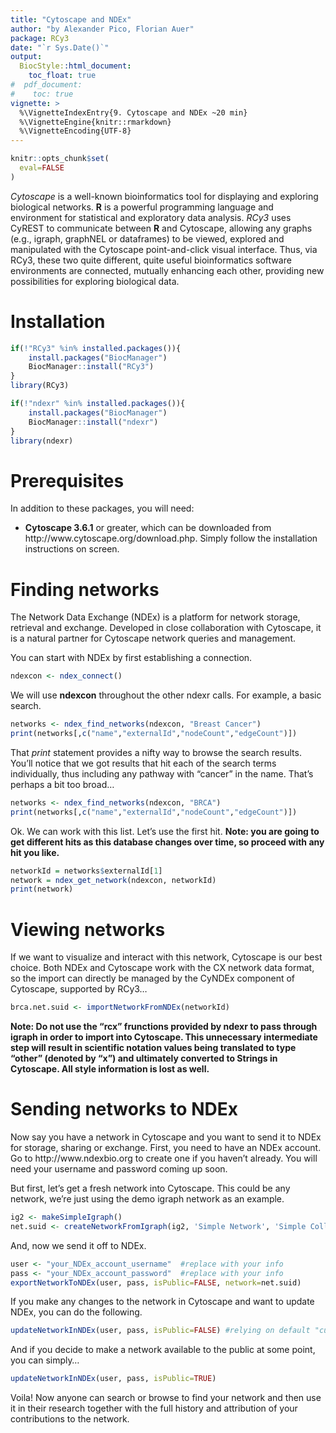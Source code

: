 ```yaml
---
title: "Cytoscape and NDEx"
author: "by Alexander Pico, Florian Auer"
package: RCy3
date: "`r Sys.Date()`"
output: 
  BiocStyle::html_document:
    toc_float: true
#  pdf_document:
#    toc: true 
vignette: >
  %\VignetteIndexEntry{9. Cytoscape and NDEx ~20 min}
  %\VignetteEngine{knitr::rmarkdown}
  %\VignetteEncoding{UTF-8}
---
```

```r
knitr::opts_chunk$set(
  eval=FALSE
)
```

*Cytoscape* is a well-known bioinformatics tool for displaying and exploring biological networks.
**R** is a powerful programming language and environment for statistical and exploratory data analysis.
*RCy3* uses CyREST to communicate between **R** and Cytoscape, allowing any graphs (e.g., igraph, graphNEL or dataframes) to be viewed, explored and manipulated with the Cytoscape point-and-click visual interface. Thus, via RCy3, these two quite different, quite useful bioinformatics software environments are connected, mutually enhancing each other, providing new possibilities for exploring biological data.

# Installation
```r
if(!"RCy3" %in% installed.packages()){
    install.packages("BiocManager")
    BiocManager::install("RCy3")
}
library(RCy3)

if(!"ndexr" %in% installed.packages()){
    install.packages("BiocManager")
    BiocManager::install("ndexr")
}
library(ndexr)
```

# Prerequisites
In addition to these packages, you will need:

  * **Cytoscape 3.6.1** or greater, which can be downloaded from http://www.cytoscape.org/download.php. Simply follow the installation instructions on screen.

# Finding networks
The Network Data Exchange (NDEx) is a platform for network storage, retrieval and exchange. Developed in close collaboration with Cytoscape, it is a natural partner for Cytoscape network queries and management.  

You can start with NDEx by first establishing a connection.
```r
ndexcon <- ndex_connect()
```

We will use **ndexcon** throughout the other ndexr calls. For example, a basic search.

```r
networks <- ndex_find_networks(ndexcon, "Breast Cancer")
print(networks[,c("name","externalId","nodeCount","edgeCount")])
```

That *print* statement provides a nifty way to browse the search results. You'll notice that we got results that hit each of the search terms individually, thus including any pathway with "cancer" in the name. That's perhaps a bit too broad...
```r
networks <- ndex_find_networks(ndexcon, "BRCA")
print(networks[,c("name","externalId","nodeCount","edgeCount")])
```

Ok. We can work with this list. Let's use the first hit. **Note: you are going to get different hits as this database changes over time, so proceed with any hit you like.**
```r
networkId = networks$externalId[1]
network = ndex_get_network(ndexcon, networkId)
print(network)
```

# Viewing networks
If we want to visualize and interact with this network, Cytoscape is our best choice. Both NDEx and Cytoscape work with the CX network data format, so the import can directly be managed by the CyNDEx component of Cytoscape, supported by RCy3...
```r
brca.net.suid <- importNetworkFromNDEx(networkId) 
```

**Note: Do not use the "rcx" frunctions provided by ndexr to pass through igraph in order to import into Cytoscape. This unnecessary intermediate step will result in scientific notation values being translated to type "other" (denoted by "x") and ultimately converted to Strings in Cytoscape. All style information is lost as well.**

# Sending networks to NDEx
Now say you have a network in Cytoscape and you want to send it to NDEx for storage, sharing or exchange. First, you need to have an NDEx account. Go to http://www.ndexbio.org to create one if you haven't already. You will need your username and password coming up soon.

But first, let's get a fresh network into Cytoscape. This could be any network, we're just using the demo igraph network as an example.
```r
ig2 <- makeSimpleIgraph()
net.suid <- createNetworkFromIgraph(ig2, 'Simple Network', 'Simple Collection')
```

And, now we send it off to NDEx.
```r
user <- "your_NDEx_account_username"  #replace with your info
pass <- "your_NDEx_account_password"  #replace with your info
exportNetworkToNDEx(user, pass, isPublic=FALSE, network=net.suid)
```

If you make any changes to the network in Cytoscape and want to update NDEx, you can do the following.
```r
updateNetworkInNDEx(user, pass, isPublic=FALSE) #relying on default "current" network
```

And if you decide to make a network available to the public at some point, you can simply...
```r
updateNetworkInNDEx(user, pass, isPublic=TRUE)
```

Voila! Now anyone can search or browse to find your network and then use it in their research together with the full history and attribution of your contributions to the network.
